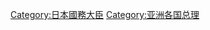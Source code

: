 {{Commons category|Prime ministers of Japan}}
{{Catmore}}

[[Category:日本國務大臣|Category:日本國務大臣]]
[[Category:亚洲各国总理|Category:亚洲各国总理]]